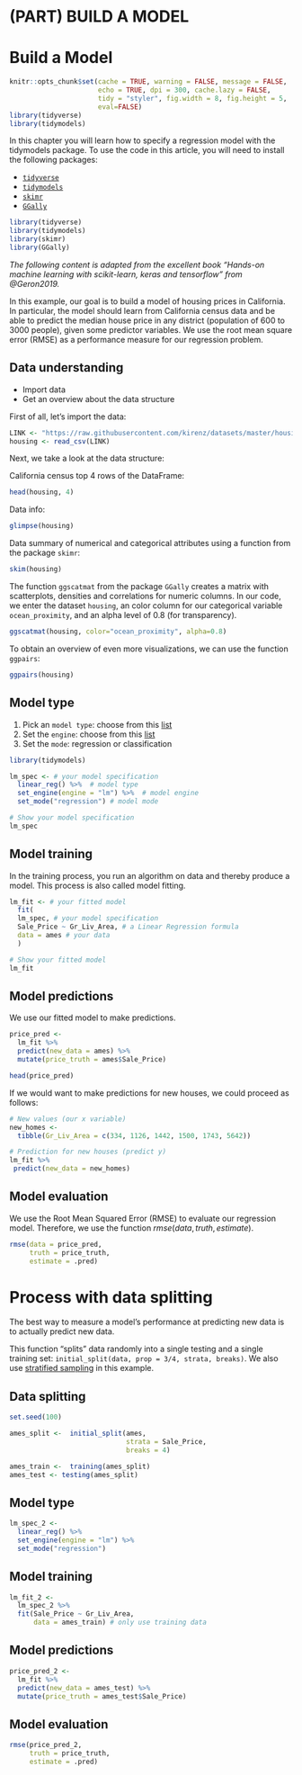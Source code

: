 
# (PART) BUILD A MODEL {-} 

# Build a Model {#intro}


```r
knitr::opts_chunk$set(cache = TRUE, warning = FALSE, message = FALSE, 
                      echo = TRUE, dpi = 300, cache.lazy = FALSE,
                      tidy = "styler", fig.width = 8, fig.height = 5,
                      eval=FALSE)
library(tidyverse)
library(tidymodels)
```

In this chapter you will learn how to specify a regression model with the tidymodels package. To use the code in this article, you will need to install the following packages: 

* [`tidyverse`](https://www.tidyverse.org/) 
* [`tidymodels`](https://www.tidymodels.org/) 
* [`skimr`](https://cran.r-project.org/web/packages/skimr/vignettes/skimr.html) 
* [`GGally`](https://ggobi.github.io/ggally/index.html)

```r
library(tidyverse)
library(tidymodels)
library(skimr)
library(GGally)
```


*The following content is adapted from the excellent book “Hands-on machine learning with scikit-learn, keras and tensorflow” from @Geron2019.*

In this example, our goal is to build a model of housing prices in California. In particular, the model should learn from California census data and be able to predict the median house price in any district (population of 600 to 3000 people), given some predictor variables. We use the root mean square error (RMSE) as a performance measure for our regression problem.

## Data understanding


:::puzzle
- Import data 
- Get an overview about the data structure
:::



First of all, let's import the data:

```r

LINK <- "https://raw.githubusercontent.com/kirenz/datasets/master/housing.csv"
housing <- read_csv(LINK)

```

Next, we take a look at the data structure:

California census top 4 rows of the DataFrame: 

```r

head(housing, 4)

```

Data info:

```r

glimpse(housing)

```

Data summary of numerical and categorical attributes using a function from the package `skimr`:

```r

skim(housing)

```

The function `ggscatmat` from the package `GGally` creates a matrix with scatterplots, densities and correlations for numeric columns. In our code, we enter the dataset `housing`, an color column for our categorical variable `ocean_proximity`, and an alpha level of 0.8 (for transparency).

```r

ggscatmat(housing, color="ocean_proximity", alpha=0.8)

```

To obtain an overview of even more visualizations, we can use the function `ggpairs`:

```r

ggpairs(housing)

```



## Model type

1. Pick an `model type`: choose from this [list](https://www.tidymodels.org/find/parsnip/)
2. Set the `engine`: choose from this [list](https://www.tidymodels.org/find/parsnip/)
3. Set the `mode`: regression or classification

```r
library(tidymodels)

lm_spec <- # your model specification
  linear_reg() %>%  # model type
  set_engine(engine = "lm") %>%  # model engine
  set_mode("regression") # model mode

# Show your model specification
lm_spec

```


## Model training

In the training process, you run an algorithm on data and thereby produce a model. This process is also called model fitting.


```r

lm_fit <- # your fitted model
  fit( 
  lm_spec, # your model specification 
  Sale_Price ~ Gr_Liv_Area, # a Linear Regression formula 
  data = ames # your data
  )

# Show your fitted model
lm_fit

```

## Model predictions

We use our fitted model to make predictions. 

```r

price_pred <- 
  lm_fit %>% 
  predict(new_data = ames) %>%
  mutate(price_truth = ames$Sale_Price)

head(price_pred)

```

If we would want to make predictions for new houses, we could proceed as follows: 

```r

# New values (our x variable)
new_homes <- 
  tibble(Gr_Liv_Area = c(334, 1126, 1442, 1500, 1743, 5642)) 

# Prediction for new houses (predict y)
lm_fit %>%
 predict(new_data = new_homes)

```


## Model evaluation 

We use the Root Mean Squared Error (RMSE) to evaluate our regression model. Therefore, we use the function $rmse(data, truth, estimate)$.

```r

rmse(data = price_pred, 
     truth = price_truth, 
     estimate = .pred)

```


# Process with data splitting

The best way to measure a model's performance at predicting new data is to actually predict new data.

This function "splits" data randomly into a single testing and a single training set: `initial_split(data, prop = 3/4, strata, breaks)`. We also use [stratified sampling](https://en.wikipedia.org/wiki/Stratified_sampling) in this example.

## Data splitting

```r

set.seed(100) 

ames_split <-  initial_split(ames,
                             strata = Sale_Price,
                             breaks = 4)

ames_train <-  training(ames_split)
ames_test <- testing(ames_split)

```

## Model type

```r

lm_spec_2 <-
  linear_reg() %>%  
  set_engine(engine = "lm") %>%  
  set_mode("regression") 

```

## Model training

```r
             
lm_fit_2 <- 
  lm_spec_2 %>% 
  fit(Sale_Price ~ Gr_Liv_Area,
      data = ames_train) # only use training data

```

## Model predictions

```r
 
price_pred_2 <- 
  lm_fit %>% 
  predict(new_data = ames_test) %>% 
  mutate(price_truth = ames_test$Sale_Price)

```

## Model evaluation

```r

rmse(price_pred_2, 
     truth = price_truth, 
     estimate = .pred)

```

